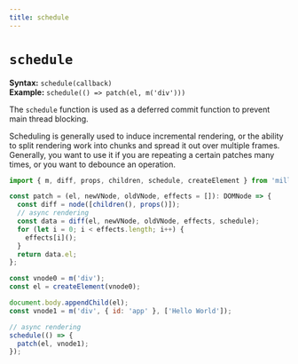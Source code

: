 ```yaml
---
title: schedule
---
```


# `schedule`

**Syntax:** `schedule(callback)`\
**Example:** `schedule(() => patch(el, m('div')))`

The `schedule` function is used as a deferred commit function to prevent main thread blocking.

Scheduling is generally used to induce incremental rendering, or the ability to split rendering work into chunks and spread it out over multiple frames. Generally, you want to use it if you are repeating a certain patches many times, or you want to debounce an operation.

```js
import { m, diff, props, children, schedule, createElement } from 'million';

const patch = (el, newVNode, oldVNode, effects = []): DOMNode => {
  const diff = node([children(), props()]);
  // async rendering
  const data = diff(el, newVNode, oldVNode, effects, schedule);
  for (let i = 0; i < effects.length; i++) {
    effects[i]();
  }
  return data.el;
};

const vnode0 = m('div');
const el = createElement(vnode0);

document.body.appendChild(el);
const vnode1 = m('div', { id: 'app' }, ['Hello World']);

// async rendering
schedule(() => {
  patch(el, vnode1);
});
```
